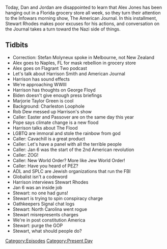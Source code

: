 {{DEFAULTSORT:
    #_EPISODE_0539:March 10, 2021
}}{{Episode
    | title           = March 10, 2021
    | caption         = [https://knowledgefight.libsyn.com/539-march-10-2021 Listen to this episode on Libsyn]
    | episodeNumber   = 539
    | length          = 01:26:10
    | airDate         = March 12, 2021
    | coverageDate    = March 10, 2021
    | episodeType     = [[:Category:Present Day|Present Day]]
    | appearance      = [[Harrison Smith]], [[George Floyd]], [[Marjorie Taylor Green]], [[Rob Dew]], [[Stewart Rhodes]]
    | previousEpisode = [[538: March 2, 2021]]
    | nextEpisode     = [[540: March 15-16, 2021]]
}}

{{Stub}}

Today, Dan and Jordan are disappointed to learn that Alex Jones has been hanging out in a Florida grocery store all week, so they turn their attention to the Infowars morning show, The American Journal. In this installment, Stewart Rhodes makes poor excuses for his actions, and conversation on the Journal takes a turn toward the Nazi side of things.

==Tidbits==

*Correction: Stefan Molyneux spoke in Melbourne, not New Zealand
*Alex goes to Naples, FL for mask rebellion in grocery store
*Alex goes on Flagrant Two podcast
*Let's talk about Harrison Smith and American Journal
*Harrison has sound effects
*We're approaching WWIII
*Harrison has thoughts on George Floyd
*Biden doesn't give enough press briefings
*Marjorie Taylor Green is cool
*Background: Charleston Loophole
*Rob Dew messed up Harrison's show
*Caller: Easter and Passover are on the same day this year
*Pope says climate change is a new flood
*Harrison talks about The Flood
*LGBTQ are immoral and stole the rainbow from god
*Caller: Cavachill is a great product
*Caller: Let's have a panel with all the terrible people
*Caller: Jan 6 was the start of the 2nd American revolution
*Caller: ZOG!
*Caller: New World Order? More like Jew World Order!
*Caller: Have you heard of PEZ?
*ADL and SPLC are Jewish organizations that run the FBI
*Globalist isn't a codeword
*Harrison interviews Stewart Rhodes
*Jan 6 was an inside job
*Stewart: no one had guns!
*Stewart is trying to spin conspiracy charge
*Oathkeepers Signal chat logs
*Stewart: North Carolina went rogue
*Stewart misrepresents charges
*We're in post constitution America
*Stewart: purge the GOP
*Stewart, what should people do?

[[Category:Episodes]]
[[Category:Present Day]]
